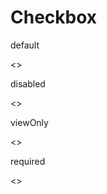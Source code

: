

<Meta title="Form Controls/Checkbox" component={Checkbox} />

# Checkbox

default

<Preview>
  <Story name="default">
    <>
    <Checkbox name="test 1" value="test" label="Label 1" />
    <Checkbox name="test 2" value="test" label="Label 2" defaultChecked />
    <Checkbox name="test 3" value="test" label="Label 3" />
    </>
  </Story>
</Preview>

disabled

<Preview>
  <Story name="disabled">
    <>
    <Checkbox name="test 1" value="test" label="Label 1" disabled />
    <Checkbox name="test 2" value="test" label="Label 2" disabled defaultChecked/>
    <Checkbox name="test 3" value="test" label="Label 3" disabled />
    </>
  </Story>
</Preview>

viewOnly

<Preview>
  <Story name="viewOnly">
    <>
      <Checkbox name="test 1" value="test" label="Label 1" viewOnly />
      <Checkbox name="test 2" value="test" label="Label 2" viewOnly defaultChecked />
      <Checkbox name="test 3" value="test" label="Label 3" viewOnly />
    </>
  </Story>
</Preview>

required

<Preview>
  <Story name="required">
    <>
    <Checkbox name="test 1" value="test" label="Label 1" required />
    <Checkbox name="test 2" value="test" label="Label 2" required defaultChecked />
    <Checkbox name="test 3" value="test" label="Label 3" required />
    </>
  </Story>
</Preview>
